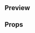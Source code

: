 
<Meta title="Molecules|Splash" component={Splash} />

## Preview

<Preview>
  <Story name="Splash">
    <Splash
      alt={('Alt', 'My image')}
      imgSrc={text(
        'Img src',
        'https://upload.wikimedia.org/wikipedia/commons/9/9b/Bass_logo.svg'
      )}
    />
  </Story>
</Preview>

## Props

<Props of={Splash} />
